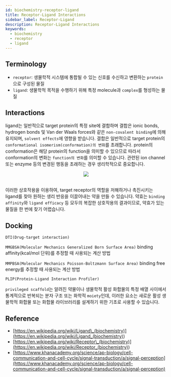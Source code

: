 ```yaml
---
id: biochemistry-receptor-ligand
title: Receptor-Ligand Interactions
sidebar_label: Receptor-Ligand
description: Receptor-Ligand Interactions
keywords:
  - biochemistry
  - receptor
  - ligand
---
```



## Terminology

- `receptor`: 생물학적 시스템에 통합될 수 있는 신호를 수신하고 변환하는 `protein`으로 구성된 물질
- `ligand`: 생물학적 목적을 수행하기 위해 특정 molecule과 `complex`를 형성하는 물질

## Interactions

ligand는 일반적으로 target protein의 특정 site에 결합하며 결합은 ionic bonds, hydrogen bonds 및 Van der Waals forces와 같은 `non-covalent binding`에 의해 유지되며, `solvent effects`에 영향을 받습니다. 결합은 일반적으로 target protein의 `conformational isomerism(conformation)의 변화`를 초래합니다. protein의 conformation은 해당 protein의 function을 의미할 수 있으므로 따라서 conformation의 변화는 `function의 변화`를 의미할 수 있습니다. 관련된 ion channel또는 enzyme 등의 변경된 행동을 초래하는 경우 생리학적으로 중요합니다.

<center>
	<img src={useBaseUrl("img/etc/biochemistry/receptor-ligand-inositol-phosphates.jpg")} />
</center>

<br />

이러한 상호작용을 이용하여, target receptor의 역할을 저해하거나 촉진시키는 ligand를 찾아 원하는 생리 반응을 이끌어내는 약을 만들 수 있습니다. 약효는 `binding affinity`와 `ligand efficacy` 등 모두의 복잡한 상호작용의 결과이므로, 약효가 있는 물질을 한 번에 찾기 어렵습니다.

## Docking

`DTI(Drug-target interaction)`

`MMGBSA(Molecular Mechanics Generalized Born Surface Area)` binding affinity(kcal/mol 단위)를 추정할 때 사용되는 계산 방법

`MMPBSA(Molecular Mechanics Poisson-Boltzmann Surface Area)` binding free energy를 추정할 때 사용되는 계산 방법

`PLIP(Protein-Ligand Interaction Profiler)`

`privileged scaffold`는 알려진 약물이나 생물학적 활성 화합물의 특정 배열 사이에서 통계적으로 반복되는 분자 구조 또는 화학적 `moiety`인데, 이러한 요소는 새로운 활성 생물학적 화합물 또는 화합물 라이브러리를 설계하기 위한 기초로 사용할 수 있습니다.

## Reference

- [https://en.wikipedia.org/wiki/Ligand\_(biochemistry)](<https://en.wikipedia.org/wiki/Ligand_(biochemistry)>)
- [https://en.wikipedia.org/wiki/Receptor\_(biochemistry)](<https://en.wikipedia.org/wiki/Receptor_(biochemistry)>)
- [https://www.khanacademy.org/science/ap-biology/cell-communication-and-cell-cycle/signal-transduction/a/signal-perception](https://www.khanacademy.org/science/ap-biology/cell-communication-and-cell-cycle/signal-transduction/a/signal-perception)
